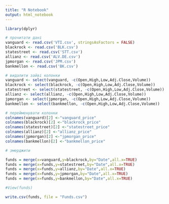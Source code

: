 ```yaml
---
title: "R Notebook"
output: html_notebook
---
```


```r
library(dplyr)

# прочитати дані
vanguard <- read.csv('VTI.csv', stringsAsFactors = FALSE)
blackrock <- read.csv('BLK.csv')
statestreet <- read.csv('STT.csv')
allianz <- read.csv('ALV.DE.csv')
jpmorgan <- read.csv('JPM.csv')
bankmellon <- read.csv('BK.csv')

# видалити зайві колонки
vanguard <- select(vanguard, -c(Open,High,Low,Adj.Close,Volume))
blackrock <- select(blackrock, -c(Open,High,Low,Adj.Close,Volume))
statestreet <- select(statestreet, -c(Open,High,Low,Adj.Close,Volume))
allianz <- select(allianz, -c(Open,High,Low,Adj.Close,Volume))
jpmorgan <- select(jpmorgan, -c(Open,High,Low,Adj.Close,Volume))
bankmellon <- select(bankmellon, -c(Open,High,Low,Adj.Close,Volume))

# перейменувати колонки
colnames(vanguard)[2] <-"vanguard_price"
colnames(blackrock)[2] <-"blackrock_price"
colnames(statestreet)[2] <-"statestreet_price"
colnames(allianz)[2] <-"allianz_price"
colnames(jpmorgan)[2] <-"jpmorgan_price"
colnames(bankmellon)[2] <-"bankmellon_price"

# змерджити

funds = merge(x=vanguard,y=blackrock,by="Date",all.x=TRUE)
funds = merge(x=funds,y=statestreet,by="Date",all.x=TRUE)
funds = merge(x=funds,y=allianz,by="Date",all.x=TRUE)
funds = merge(x=funds,y=jpmorgan,by="Date",all.x=TRUE)
funds = merge(x=funds,y=bankmellon,by="Date",all.x=TRUE)

#View(funds)
```

```r
write.csv(funds, file = "Funds.csv")
```


